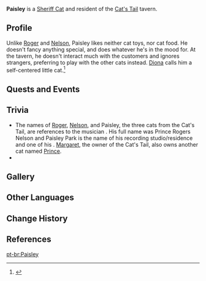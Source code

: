 {{Character Infobox
|image            = Wildlife Sheriff Cat Icon.png
|type             = Open-World NPC
|group            = Cat NPCs
|region           = Mondstadt
|location         = Mondstadt
|affiliation      = The Cat's Tail
}}
'''Paisley''' is a [[Sheriff Cat]] and resident of the [[Cat's Tail]] tavern.
<!--
==Location==
<gallery>
NPC Location Paisley.png|Paisley's location
NPC Location Paisley Context.png|Additional context
</gallery>
-->
==Profile==
Unlike [[Roger]] and [[Nelson (Cat)|Nelson]], Paisley likes neither cat toys, nor cat food. He doesn't fancy anything special, and does whatever he's in the mood for. At the tavern, he doesn't interact much with the customers and ignores strangers, preferring to play with the other cats instead. [[Diona]] calls him a self-centered little cat.<ref>{{Ref/Quest|To Catch a Kitten}}</ref>

==Quests and Events==
{{Quests and Events}}

==Trivia==
* The names of [[Roger]], [[Nelson (Cat)|Nelson]], and Paisley, the three cats from the Cat's Tail, are references to the musician {{w|Prince (musician)|Prince}}. His full name was Prince Rogers Nelson and Paisley Park is the name of his recording studio/residence and one of his {{w|Paisley Park (song)|songs}}. [[Margaret]], the owner of the Cat's Tail, also owns another cat named [[Prince]].
* {{Furnishing Mentions}}

==Gallery==
{{Files by Character Gallery|Paisley Gallery Files}}

==Other Languages==
{{Other Languages|default_hidden = 1
|en      = Paisley
|zhs     = 派斯利
|zhs_rm  = Pàisīlì
|zht     = 派斯利
|zht_rm  = Pàisīlì
|ja      = ペイズリー
|ko      = 페이즐리
|es      = Paisley
|fr      = Paisley
|ru      = Пейсли
|th      = Paisley
|vi      = Paisley
|de      = Paisley
|id      = Paisley
|pt      = Paisley
|tr      = Paisley
|it      = Paisley
}}

==Change History==
{{Change History|1.5}}

==References==
{{Reflist}}

[[pt-br:Paisley]]